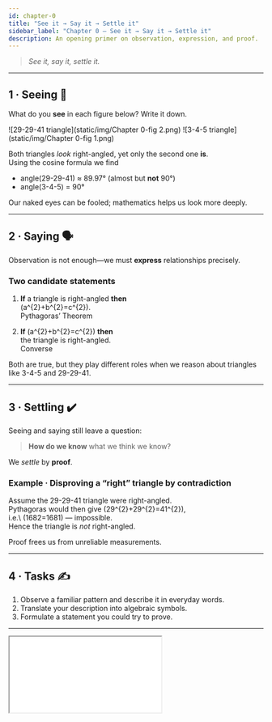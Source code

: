 ```yaml
---
id: chapter-0
title: "See it → Say it → Settle it"
sidebar_label: "Chapter 0 — See it → Say it → Settle it"
description: An opening primer on observation, expression, and proof.
---
```


> *See it, say it, settle it.*

---

## 1&nbsp;· Seeing 👀

What do you **see** in each figure below?  Write it down.

![29-29-41 triangle](static/img/Chapter 0-fig 2.png)
![3-4-5 triangle](static/img/Chapter 0-fig 1.png)

Both triangles *look* right-angled, yet only the second one **is**.  
Using the cosine formula we find  

* angle(29-29-41) ≈ 89.97° (almost but **not** 90°)  
* angle(3-4-5)   = 90°

Our naked eyes can be fooled; mathematics helps us look more deeply.

---

## 2&nbsp;· Saying 🗣️

Observation is not enough—we must **express** relationships precisely.

### Two candidate statements

1. **If** a triangle is right-angled **then**  
   \(a^{2}+b^{2}=c^{2}\). <br/>
   <span class="badge badge--secondary">Pythagoras’ Theorem</span>

2. **If** \(a^{2}+b^{2}=c^{2}\) **then**  
   the triangle is right-angled. <br/>
   <span class="badge badge--secondary">Converse</span>

Both are true, but they play different roles when we reason about
triangles like 3-4-5 and 29-29-41.

---

## 3&nbsp;· Settling ✔️

Seeing and saying still leave a question:

> **How do we know** what we think we know?

We *settle* by **proof**.

### Example · Disproving a “right” triangle by contradiction

Assume the 29-29-41 triangle were right-angled.  
Pythagoras would then give \(29^{2}+29^{2}=41^{2}\),  
i.e.\ \(1682=1681\) — impossible.  
Hence the triangle is *not* right-angled.

Proof frees us from unreliable measurements.

---

## 4&nbsp;· Tasks ✍️

1. Observe a familiar pattern and describe it in everyday words.  
2. Translate your description into algebraic symbols.  
3. Formulate a statement you could try to prove.

---

<!-- 🔽 interactive widget LAST -->
<iframe
  src={useBaseUrl('/if-then.html')}
  style={{ width: '100%', height: '420px', border: 'none' }}
/>
